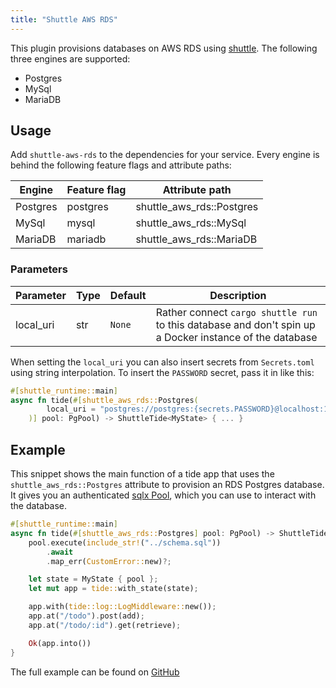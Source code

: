```yaml
---
title: "Shuttle AWS RDS"
---
```


This plugin provisions databases on AWS RDS using [shuttle](https://www.shuttle.rs). The following three engines are supported:
- Postgres
- MySql
- MariaDB

## Usage
Add `shuttle-aws-rds` to the dependencies for your service. Every engine is behind the following feature flags and attribute paths:

| Engine   | Feature flag | Attribute path            |
|----------|--------------|---------------------------|
| Postgres | postgres     | shuttle_aws_rds::Postgres |
| MySql    | mysql        | shuttle_aws_rds::MySql    |
| MariaDB  | mariadb      | shuttle_aws_rds::MariaDB  |

### Parameters
| Parameter | Type | Default  | Description                                                                                             |
|-----------|------|----------|---------------------------------------------------------------------------------------------------------|
| local_uri | str  | `None`   | Rather connect `cargo shuttle run` to this database and don't spin up a Docker instance of the database |

When setting the `local_uri` you can also insert secrets from `Secrets.toml` using string interpolation. To insert the
`PASSWORD` secret, pass it in like this:

```rust
#[shuttle_runtime::main]
async fn tide(#[shuttle_aws_rds::Postgres(
        local_uri = "postgres://postgres:{secrets.PASSWORD}@localhost:16695/postgres"
    )] pool: PgPool) -> ShuttleTide<MyState> { ... }
```

## Example
This snippet shows the main function of a tide app that uses the `shuttle_aws_rds::Postgres` attribute to provision an RDS Postgres database.
It gives you an authenticated  [sqlx Pool](https://docs.rs/sqlx/latest/sqlx/pool/index.html), which you can use to interact with the database.

```rust main.rs
#[shuttle_runtime::main]
async fn tide(#[shuttle_aws_rds::Postgres] pool: PgPool) -> ShuttleTide<MyState> {
    pool.execute(include_str!("../schema.sql"))
        .await
        .map_err(CustomError::new)?;

    let state = MyState { pool };
    let mut app = tide::with_state(state);

    app.with(tide::log::LogMiddleware::new());
    app.at("/todo").post(add);
    app.at("/todo/:id").get(retrieve);

    Ok(app.into())
}
```

The full example can be found on [GitHub](https://github.com/shuttle-hq/examples/tree/main/tide/postgres)
